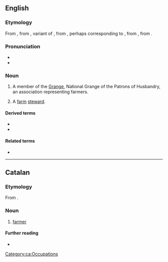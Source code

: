 {{also|Granger}}
==English==

===Etymology===
From {{inh|en|enm|graunger}}, from {{der|en|xno|granger}}, variant of {{der|en|fro|grangier}}, from {{m|fro|grange}}, perhaps corresponding to {{der|en|ML.|granicārium}}, from {{der|en|VL.|*granica}}, from {{der|en|la|granum}}.

===Pronunciation===
* {{IPA|en|/ˈɡɹeɪndʒə(ɹ)/}}
* {{rhymes|en|eɪndʒə(ɹ)}}

===Noun===
{{en-noun}}

# {{lb|en|US}} A member of the [[Grange]], National Grange of the Patrons of Husbandry, an association representing farmers.
# {{lb|en|obsolete}} A [[farm]] [[steward]].

====Derived terms====
* {{l|en|granger railroad}}
* {{l|en|granger road}}

====Related terms====
* {{l|en|grange}}

----

==Catalan==

===Etymology===
From {{suffix|ca|granja|er}}.

===Noun===
{{ca-noun|m|f=grangera}}

# [[farmer]]

====Further reading====
* {{R:IEC2}}

[[Category:ca:Occupations]]